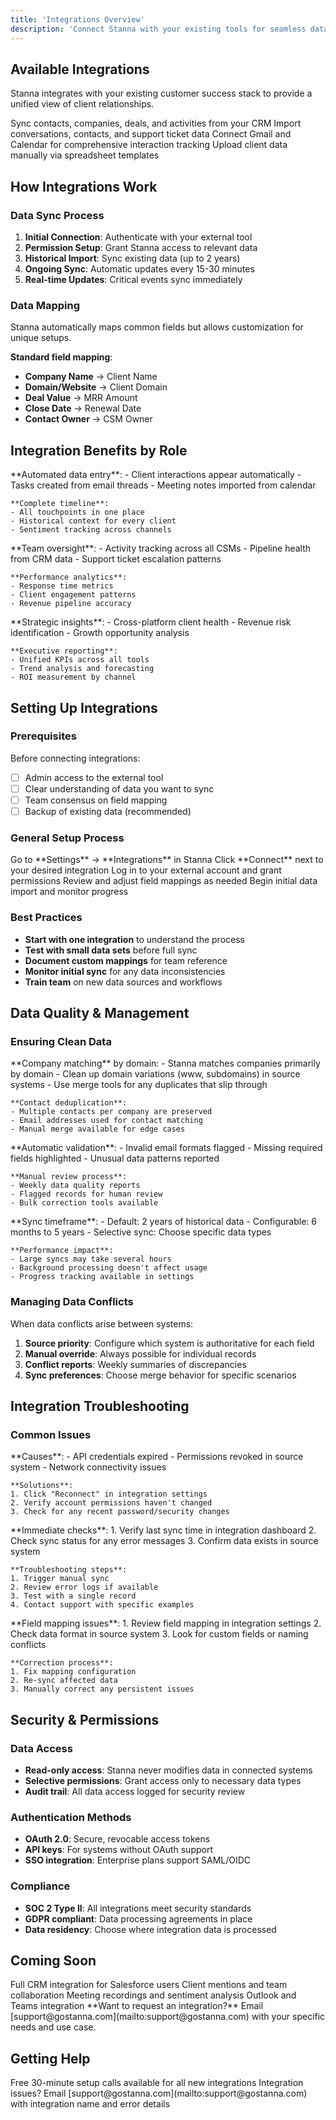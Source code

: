 ```yaml
---
title: 'Integrations Overview'
description: 'Connect Stanna with your existing tools for seamless data flow'
---
```


## Available Integrations

Stanna integrates with your existing customer success stack to provide a unified view of client relationships.

<CardGroup cols={2}>
  <Card title="HubSpot" icon="hubspot" href="/integrations/hubspot">
    Sync contacts, companies, deals, and activities from your CRM
  </Card>
  
  <Card title="Intercom" icon="intercom" href="/integrations/intercom">
    Import conversations, contacts, and support ticket data
  </Card>
  
  <Card title="Google Workspace" icon="google" href="/integrations/google">
    Connect Gmail and Calendar for comprehensive interaction tracking
  </Card>
  
  <Card title="CSV Import" icon="file-csv" href="/features/client-management#import-clients">
    Upload client data manually via spreadsheet templates
  </Card>
</CardGroup>

## How Integrations Work

### Data Sync Process
1. **Initial Connection**: Authenticate with your external tool
2. **Permission Setup**: Grant Stanna access to relevant data
3. **Historical Import**: Sync existing data (up to 2 years)
4. **Ongoing Sync**: Automatic updates every 15-30 minutes
5. **Real-time Updates**: Critical events sync immediately

### Data Mapping
<Info>
Stanna automatically maps common fields but allows customization for unique setups.
</Info>

**Standard field mapping**:
- **Company Name** → Client Name
- **Domain/Website** → Client Domain  
- **Deal Value** → MRR Amount
- **Close Date** → Renewal Date
- **Contact Owner** → CSM Owner

## Integration Benefits by Role

<Tabs>
  <Tab title="CS Professional">
    **Automated data entry**:
    - Client interactions appear automatically
    - Tasks created from email threads
    - Meeting notes imported from calendar
    
    **Complete timeline**:
    - All touchpoints in one place
    - Historical context for every client
    - Sentiment tracking across channels
  </Tab>
  
  <Tab title="CS Director">
    **Team oversight**:
    - Activity tracking across all CSMs
    - Pipeline health from CRM data
    - Support ticket escalation patterns
    
    **Performance analytics**:
    - Response time metrics
    - Client engagement patterns
    - Revenue pipeline accuracy
  </Tab>
  
  <Tab title="Leadership">
    **Strategic insights**:
    - Cross-platform client health
    - Revenue risk identification
    - Growth opportunity analysis
    
    **Executive reporting**:
    - Unified KPIs across all tools
    - Trend analysis and forecasting
    - ROI measurement by channel
  </Tab>
</Tabs>

## Setting Up Integrations

### Prerequisites
Before connecting integrations:
- [ ] Admin access to the external tool
- [ ] Clear understanding of data you want to sync
- [ ] Team consensus on field mapping
- [ ] Backup of existing data (recommended)

### General Setup Process
<Steps>
  <Step title="Navigate to Integrations">
    Go to **Settings** → **Integrations** in Stanna
  </Step>
  
  <Step title="Choose Integration">
    Click **Connect** next to your desired integration
  </Step>
  
  <Step title="Authenticate">
    Log in to your external account and grant permissions
  </Step>
  
  <Step title="Configure Mapping">
    Review and adjust field mappings as needed
  </Step>
  
  <Step title="Start Sync">
    Begin initial data import and monitor progress
  </Step>
</Steps>

### Best Practices
- **Start with one integration** to understand the process
- **Test with small data sets** before full sync
- **Document custom mappings** for team reference
- **Monitor initial sync** for any data inconsistencies
- **Train team** on new data sources and workflows

## Data Quality & Management

### Ensuring Clean Data
<AccordionGroup>
  <Accordion title="Duplicate Prevention">
    **Company matching** by domain:
    - Stanna matches companies primarily by domain
    - Clean up domain variations (www, subdomains) in source systems
    - Use merge tools for any duplicates that slip through
    
    **Contact deduplication**:
    - Multiple contacts per company are preserved
    - Email addresses used for contact matching
    - Manual merge available for edge cases
  </Accordion>
  
  <Accordion title="Data Validation">
    **Automatic validation**:
    - Invalid email formats flagged
    - Missing required fields highlighted
    - Unusual data patterns reported
    
    **Manual review process**:
    - Weekly data quality reports
    - Flagged records for human review
    - Bulk correction tools available
  </Accordion>
  
  <Accordion title="Historical Data">
    **Sync timeframe**:
    - Default: 2 years of historical data
    - Configurable: 6 months to 5 years
    - Selective sync: Choose specific data types
    
    **Performance impact**:
    - Large syncs may take several hours
    - Background processing doesn't affect usage
    - Progress tracking available in settings
  </Accordion>
</AccordionGroup>

### Managing Data Conflicts
When data conflicts arise between systems:

1. **Source priority**: Configure which system is authoritative for each field
2. **Manual override**: Always possible for individual records
3. **Conflict reports**: Weekly summaries of discrepancies
4. **Sync preferences**: Choose merge behavior for specific scenarios

## Integration Troubleshooting

### Common Issues
<AccordionGroup>
  <Accordion title="Integration shows as disconnected">
    **Causes**:
    - API credentials expired
    - Permissions revoked in source system
    - Network connectivity issues
    
    **Solutions**:
    1. Click "Reconnect" in integration settings
    2. Verify account permissions haven't changed
    3. Check for any recent password/security changes
  </Accordion>
  
  <Accordion title="Data not syncing or outdated">
    **Immediate checks**:
    1. Verify last sync time in integration dashboard
    2. Check sync status for any error messages
    3. Confirm data exists in source system
    
    **Troubleshooting steps**:
    1. Trigger manual sync
    2. Review error logs if available
    3. Test with a single record
    4. Contact support with specific examples
  </Accordion>
  
  <Accordion title="Wrong data in fields">
    **Field mapping issues**:
    1. Review field mapping in integration settings
    2. Check data format in source system
    3. Look for custom fields or naming conflicts
    
    **Correction process**:
    1. Fix mapping configuration
    2. Re-sync affected data
    3. Manually correct any persistent issues
  </Accordion>
</AccordionGroup>

## Security & Permissions

### Data Access
- **Read-only access**: Stanna never modifies data in connected systems
- **Selective permissions**: Grant access only to necessary data types
- **Audit trail**: All data access logged for security review

### Authentication Methods
- **OAuth 2.0**: Secure, revocable access tokens
- **API keys**: For systems without OAuth support
- **SSO integration**: Enterprise plans support SAML/OIDC

### Compliance
- **SOC 2 Type II**: All integrations meet security standards
- **GDPR compliant**: Data processing agreements in place
- **Data residency**: Choose where integration data is processed

## Coming Soon

<CardGroup cols={2}>
  <Card title="Salesforce" icon="salesforce">
    Full CRM integration for Salesforce users
  </Card>
  
  <Card title="Slack" icon="slack">
    Client mentions and team collaboration
  </Card>
  
  <Card title="Zoom" icon="video">
    Meeting recordings and sentiment analysis
  </Card>
  
  <Card title="Microsoft 365" icon="microsoft">
    Outlook and Teams integration
  </Card>
</CardGroup>

<Info>
**Want to request an integration?** Email [support@gostanna.com](mailto:support@gostanna.com) with your specific needs and use case.
</Info>

## Getting Help

<CardGroup cols={2}>
  <Card title="Setup Assistance" icon="handshake">
    Free 30-minute setup calls available for all new integrations
  </Card>
  
  <Card title="Technical Support" icon="wrench">
    Integration issues? Email [support@gostanna.com](mailto:support@gostanna.com) with integration name and error details
  </Card>
</CardGroup>